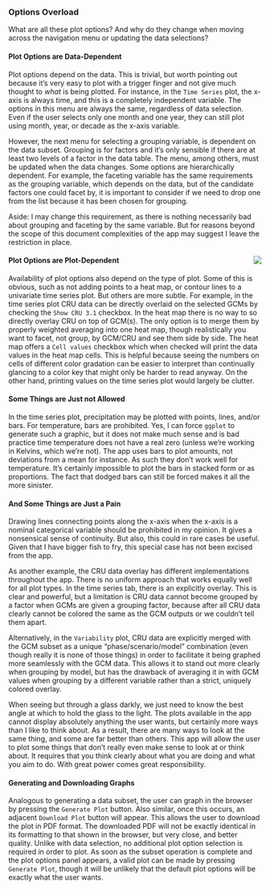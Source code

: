 ### Options Overload
What are all these plot options? And why do they change when moving across the navigation menu or updating the data selections?

#### Plot Options are Data-Dependent
Plot options depend on the data. This is trivial, but worth pointing out because it's very easy to plot with a trigger finger and not give much thought to *what* is being plotted.
For instance, in the `Time Series` plot, the x-axis is always time, and this is a completely independent variable.
The options in this menu are always the same, regardless of data selection.
Even if the user selects only one month and one year, they can still plot using month, year, or decade as the x-axis variable.

However, the next menu for selecting a grouping variable, is dependent on the data subset.
Grouping is for factors and it's only sensible if there are at least two levels of a factor in the data table.
The menu, among others, must be updated when the data changes.
Some options are hierarchically dependent. For example, the faceting variable has the same requirements as the grouping variable,
which depends on the data, but of the candidate factors one could facet by, it is important to consider if we need to drop one from the list because it has been chosen for grouping.

Aside: I may change this requirement, as there is nothing necessarily bad about grouping and faceting by the same variable. But for reasons beyond the scope of this document complexities of the app may suggest I leave the restriction in place.

#### Plot Options are Plot-Dependent <img style="float: right" src="screenshots/plotOptionsPanel_1_white.png"/>
Availability of plot options also depend on the type of plot. Some of this is obvious, such as not adding points to a heat map, or contour lines to a univariate time series plot.
But others are more subtle. For example, in the time series plot CRU data can be directly overlaid on the selected GCMs by checking the `Show CRU 3.1` checkbox.
In the heat map there is no way to so directly overlay CRU on top of GCM(s). The only option is to merge them by properly weighted averaging into one heat map,
though realistically you want to facet, not group, by GCM/CRU and see them side by side.
The heat map offers a `Cell values` checkbox which when checked will print the data values in the heat map cells.
This is helpful because seeing the numbers on cells of different color gradation can be easier to interpret than continually glancing to a color key that might only be harder to read anyway.
On the other hand, printing values on the time series plot would largely be clutter.

#### Some Things are Just not Allowed
In the time series plot, precipitation may be plotted with points, lines, and/or bars.
For temperature, bars are prohibited. Yes, I can force `ggplot` to generate such a graphic, but it does not make much sense and is bad practice time temperature does not have a real zero 
(unless we're working in Kelvins, which we're not).
The app uses bars to plot amounts, not deviations from a mean for instance. As such they don't work well for temperature. It's certainly impossible to plot the bars in stacked form or as proportions.
The fact that dodged bars can still be forced makes it all the more sinister.

#### And Some Things are Just a Pain
Drawing lines connecting points along the x-axis when the x-axis is a nominal categorical variable should be prohibited in my opinion.
It gives a nonsensical sense of continuity. But also, this could in rare cases be useful. Given that I have bigger fish to fry, this special case has not been excised from the app.

As another example, the CRU data overlay has different implementations throughout the app. There is no uniform approach that works equally well for all plot types.
In the time series tab, there is an explicitly overlay. This is clear and powerful, but a limitation is CRU data cannot become grouped by a factor when GCMs are given a grouping factor,
because after all CRU data clearly cannot be colored the same as the GCM outputs or we couldn't tell them apart.

Alternatively, in the `Variability` plot, CRU data are explicitly merged with the GCM subset as a unique "phase/scenario/model" combination (even though really it is none of those things)
in order to facilitate it being graphed more seamlessly with the GCM data. This allows it to stand out more clearly when grouping by model,
but has the drawback of averaging it in with GCM values when grouping by a different variable rather than a strict, uniquely colored overlay.

When seeing but through a glass darkly, we just need to know the best angle at which to hold the glass to the light.
The plots available in the app cannot display absolutely anything the user wants, but certainly more ways than I like to think about.
As a result, there are many ways to look at the same thing, and some are far better than others.
This app will allow the user to plot some things that don't really even make sense to look at or think about.
It requires that you think clearly about what you are doing and what you aim to do.
With great power comes great responsibility.

#### Generating and Downloading Graphs
Analogous to generating a data subset, the user can graph in the browser by pressing the `Generate Plot` button.
Also similar, once this occurs, an adjacent `Download Plot` button will appear.
This allows the user to download the plot in PDF format.
The downloaded PDF will not be exactly identical in its formatting to that shown in the browser, but very close, and better quality.
Unlike with data selection, no additional plot option selection is required in order to plot.
As soon as the subset operation is complete and the plot options panel appears, a valid plot can be made by pressing `Generate Plot`,
though it will be unlikely that the default plot options will be exactly what the user wants.
